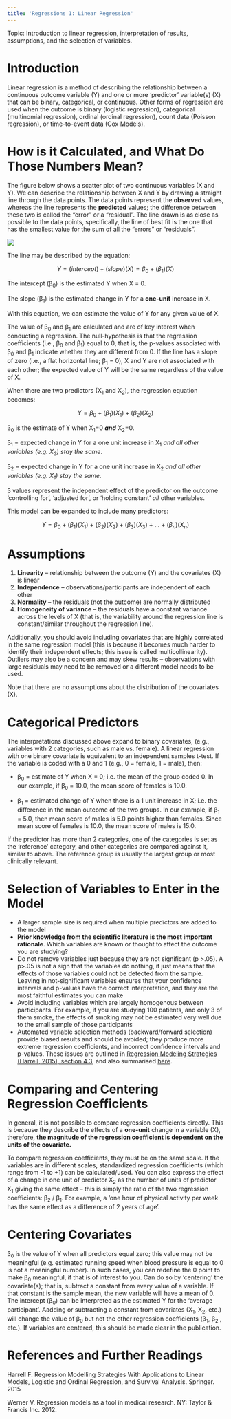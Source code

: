 ```yaml
---
title: 'Regressions 1: Linear Regression'
---
```


Topic: Introduction to linear regression, interpretation of results, assumptions, and the selection of variables.

# Introduction 
Linear regression is a method of describing the relationship between a continuous outcome variable (Y) and one or more 'predictor' variable(s) (X) that can be binary, categorical, or continuous. Other forms of regression are used when the outcome is binary (logistic regression), categorical (multinomial regression), ordinal (ordinal regression), count data (Poisson regression), or time-to-event data (Cox Models).


# How is it Calculated, and What Do Those Numbers Mean?

The figure below shows a scatter plot of two continuous variables (X and Y). We can describe the relationship between X and Y by drawing a straight line through the data points. The data points represent the **observed** values, whereas the line represents the **predicted** values; the difference between these two is called the "error" or a "residual". The  line drawn is as close as possible to the data points, specifically, the line of best fit is the one that has the smallest value for the sum of all the "errors" or "residuals". 

![](/resources/files/regressions/linear/linear1.JPG)<br>


The line may be described by the equation: 

$$ Y = (intercept)+(slope)(X) = β_0 + (β_1)(X) $$

The intercept (β<sub>0</sub>) is the estimated Y when X = 0.

The slope (β<sub>1</sub>) is the estimated change in Y for a **one-unit** increase in X.

With this equation, we can estimate the value of Y for any given value of X.

The value of β<sub>0</sub> and β<sub>1</sub> are calculated and are of key interest when conducting a regression. The null-hypothesis is that the regression coefficients (i.e., β<sub>0</sub> and β<sub>1</sub>) equal to 0, that is, the p-values associated with β<sub>0</sub> and β<sub>1</sub> indicate whether they are different from 0. If the line has a slope of zero (i.e., a flat horizontal line; β<sub>1</sub> = 0), X and Y are not associated with each other; the expected value of Y will be the same regardless of the value of X.


When there are two predictors (X<sub>1</sub> and X<sub>2</sub>), the regression equation becomes:

$$ Y = β_0 + (β_1)(X_1) + (β_2)(X_2) $$



β<sub>0</sub> is the estimate of Y when X<sub>1</sub>=0 ***and*** X<sub>2</sub>=0.

β<sub>1</sub> = expected change in Y for a one unit increase in X<sub>1</sub> *and all other variables (e.g. X<sub>2</sub>) stay the same*.

β<sub>2</sub> = expected change in Y for a one unit increase in X<sub>2</sub> *and all other variables (e.g. X<sub>1</sub>) stay the same*.

β values represent the independent effect of the predictor on the outcome 'controlling for', 'adjusted for', or 'holding constant' *all* other variables. 


This model can be expanded to include many predictors: 

$$ Y = β_0 + (β_1)(X_1) + (β_2)(X_2) + (β_3)(X_3) +... + (β_n)(X_n)$$


# Assumptions
1.  **Linearity** – relationship between the outcome (Y) and the covariates (X) is linear
2.  **Independence** – observations/participants are independent  of each other
3.  **Normality** – the residuals (not the outcome) are normally distributed
4.  **Homogeneity of variance** – the residuals have a constant variance across the levels of X (that is, the variability around the regression line is constant/similar throughout the regression line).

Additionally, you should avoid including covariates that are highly correlated in the same regression model (this is because it becomes much harder to identify their independent effects; this issue is called multicollinearity). Outliers may also be a concern and may skew results – observations with large residuals may need to be removed or a different model needs to be used.

Note that there are no assumptions about the distribution of the covariates (X). 


# Categorical Predictors 
The interpretations discussed above expand to binary covariates, (e.g., variables with 2 categories, such as male vs. female). A linear regression with one binary covariate is equivalent to an independent samples t-test. If the variable is coded with a 0 and 1 (e.g., 0 = female, 1 = male), then: 

- β<sub>0</sub> = estimate of Y when X = 0; i.e. the mean of the group coded 0. In our example, if β<sub>0</sub> = 10.0, the mean score of females is 10.0.
  
- β<sub>1</sub> = estimated change of Y when there is a 1 unit increase in X; i.e. the difference in the mean outcome of the two groups. In our example, if β<sub>1</sub>  = 5.0, then mean score of males is 5.0 points higher than females. Since mean score of females is 10.0, the mean score of males is 15.0. 

If the predictor has more than 2 categories, one of the categories is set as the ‘reference’ category, and other categories are compared against it, similar to above. The reference group is usually the largest group or most clinically relevant.

# Selection of Variables to Enter in the Model
- A larger sample size is required when multiple predictors are added to the model
- **Prior knowledge from the scientific literature is the most important rationale**. Which variables are known or thought to affect the outcome you are studying?
- Do not remove variables just because they are not significant (p >.05). A p>.05 is not a sign that the variables do nothing, it just means that the effects of those variables could not be detected from the sample. Leaving in not-significant variables ensures that your confidence intervals and p-values have the correct interpretation, and they are the most faithful estimates you can make
- Avoid including variables which are largely homogenous between participants. For example, if you are studying 100 patients, and only 3 of them smoke, the effects of smoking may not be estimated very well due to the small sample of those participants
- Automated variable selection methods (backward/forward selection) provide biased results and should be avoided; they produce more extreme regression coefficients, and incorrect confidence intervals and p-values. These issues are outlined in [Regression Modeling Strategies (Harrell, 2015), section 4.3](https://link.springer.com/book/10.1007/978-3-319-19425-7), and also summarised [here](https://towardsdatascience.com/stopping-stepwise-why-stepwise-selection-is-bad-and-what-you-should-use-instead-90818b3f52df).

# Comparing and Centering Regression Coefficients
In general, it is not possible to compare regression coefficients directly. This is because they describe the effects of a **one-unit** change in a variable (X), therefore, **the magnitude of the regression coefficient is dependent on the units of the covariate.** 

To compare regression coefficients, they must be on the same scale. If the variables are in different scales, standardized regression coefficients (which range from -1 to +1) can be calculated/used. You can also express the effect of a change in one unit of predictor X<sub>2</sub> as the number of units of predictor X<sub>1</sub> giving the same effect – this is simply the ratio of the two regression coefficients:    β<sub>2</sub> / β<sub>1</sub>. For example, a 'one hour of physical activity per week has the same effect as a difference of 2 years of age'. 

# Centering Covariates
β<sub>0</sub> is the value of Y when all predictors equal zero; this value may not be meaningful (e.g. estimated running speed when blood pressure is equal to 0 is not a meaningful number). In such cases, you can redefine the 0 point to make β<sub>0</sub> meaningful, if that is of interest to you. Can do so by ‘centering’ the covariate(s); that is, subtract a constant from every value of a variable. If that constant is the sample mean, the new variable will have a mean of 0. The intercept (β<sub>0</sub>) can be interpreted as the estimated Y for the ‘average participant’. Aadding or subtracting a constant from covariates (X<sub>1</sub>, X<sub>2</sub>, etc.) will change the value of β<sub>0</sub> but not the other regression coefficients (β<sub>1</sub>, β<sub>2</sub> , etc.). If variables are centered, this should be made clear in the publication.


# References and Further Readings

Harrell F. Regression Modelling Strategies With Applications to Linear Models, Logistic and Ordinal Regression, and Survival Analysis. Springer. 2015

Werner V. Regression models as a tool in medical research. NY: Taylor & Francis Inc. 2012.
